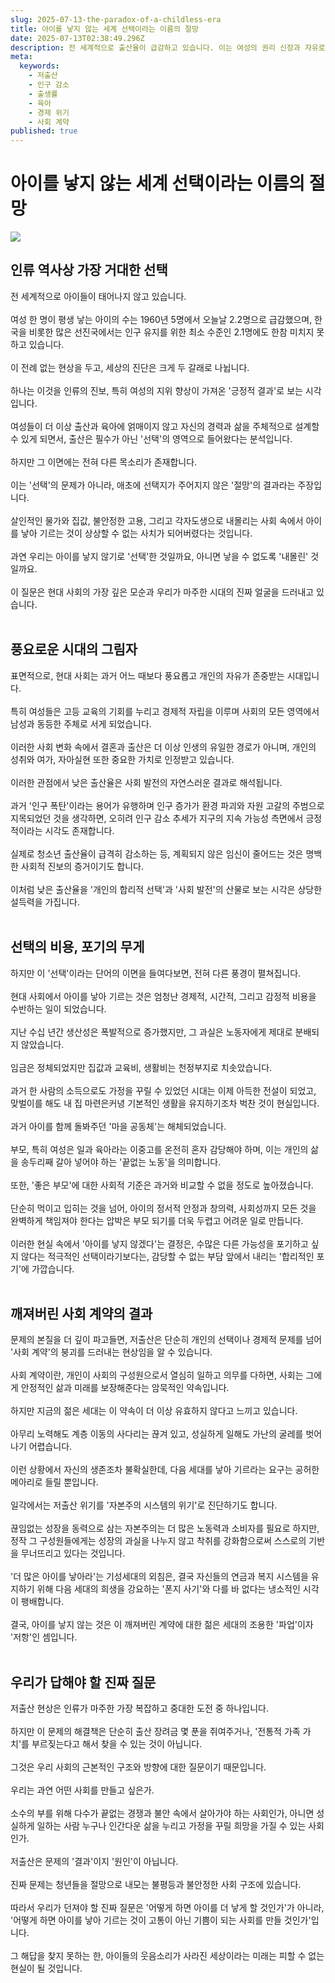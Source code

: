 ```yaml
---
slug: 2025-07-13-the-paradox-of-a-childless-era
title: 아이를 낳지 않는 세계 선택이라는 이름의 절망
date: 2025-07-13T02:38:49.296Z
description: 전 세계적으로 출산율이 급감하고 있습니다. 이는 여성의 권리 신장과 자유로운 선택의 결과일까요, 아니면 감당할 수 없는 삶의 무게가 만든 비극일까요? 아이를 낳지 않는 시대를 살아가는 우리의 진짜 이유를 심층 분석합니다.
meta:
  keywords:
    - 저출산
    - 인구 감소
    - 출생률
    - 육아
    - 경제 위기
    - 사회 계약
published: true
---
```


# 아이를 낳지 않는 세계 선택이라는 이름의 절망

![](https://external-preview.redd.it/as-women-have-far-fewer-babies-the-u-s-and-the-world-face-v0-CAm8wtJTVcE8o8KgaPzHJ7tCXkUoH0Iy5R4wJpn9TgM.png?width=1080&crop=smart&auto=webp&s=eb1440a497da62158ab5cef3d1da140ac56e2712)

<h2>인류 역사상 가장 거대한 선택</h2>
전 세계적으로 아이들이 태어나지 않고 있습니다.<br /><br />여성 한 명이 평생 낳는 아이의 수는 1960년 5명에서 오늘날 2.2명으로 급감했으며, 한국을 비롯한 많은 선진국에서는 인구 유지를 위한 최소 수준인 2.1명에도 한참 미치지 못하고 있습니다.<br /><br />이 전례 없는 현상을 두고, 세상의 진단은 크게 두 갈래로 나뉩니다.<br /><br />하나는 이것을 인류의 진보, 특히 여성의 지위 향상이 가져온 '긍정적 결과'로 보는 시각입니다.<br /><br />여성들이 더 이상 출산과 육아에 얽매이지 않고 자신의 경력과 삶을 주체적으로 설계할 수 있게 되면서, 출산은 필수가 아닌 '선택'의 영역으로 들어왔다는 분석입니다.<br /><br />하지만 그 이면에는 전혀 다른 목소리가 존재합니다.<br /><br />이는 '선택'의 문제가 아니라, 애초에 선택지가 주어지지 않은 '절망'의 결과라는 주장입니다.<br /><br />살인적인 물가와 집값, 불안정한 고용, 그리고 각자도생으로 내몰리는 사회 속에서 아이를 낳아 기르는 것이 상상할 수 없는 사치가 되어버렸다는 것입니다.<br /><br />과연 우리는 아이를 낳지 않기로 '선택'한 것일까요, 아니면 낳을 수 없도록 '내몰린' 것일까요.<br /><br />이 질문은 현대 사회의 가장 깊은 모순과 우리가 마주한 시대의 진짜 얼굴을 드러내고 있습니다.<br /><br />

<h2>풍요로운 시대의 그림자</h2>
표면적으로, 현대 사회는 과거 어느 때보다 풍요롭고 개인의 자유가 존중받는 시대입니다.<br /><br />특히 여성들은 고등 교육의 기회를 누리고 경제적 자립을 이루며 사회의 모든 영역에서 남성과 동등한 주체로 서게 되었습니다.<br /><br />이러한 사회 변화 속에서 결혼과 출산은 더 이상 인생의 유일한 경로가 아니며, 개인의 성취와 여가, 자아실현 또한 중요한 가치로 인정받고 있습니다.<br /><br />이러한 관점에서 낮은 출산율은 사회 발전의 자연스러운 결과로 해석됩니다.<br /><br />과거 '인구 폭탄'이라는 용어가 유행하며 인구 증가가 환경 파괴와 자원 고갈의 주범으로 지목되었던 것을 생각하면, 오히려 인구 감소 추세가 지구의 지속 가능성 측면에서 긍정적이라는 시각도 존재합니다.<br /><br />실제로 청소년 출산율이 급격히 감소하는 등, 계획되지 않은 임신이 줄어드는 것은 명백한 사회적 진보의 증거이기도 합니다.<br /><br />이처럼 낮은 출산율을 '개인의 합리적 선택'과 '사회 발전'의 산물로 보는 시각은 상당한 설득력을 가집니다.<br /><br />

<h2>선택의 비용, 포기의 무게</h2>
하지만 이 '선택'이라는 단어의 이면을 들여다보면, 전혀 다른 풍경이 펼쳐집니다.<br /><br />현대 사회에서 아이를 낳아 기르는 것은 엄청난 경제적, 시간적, 그리고 감정적 비용을 수반하는 일이 되었습니다.<br /><br />지난 수십 년간 생산성은 폭발적으로 증가했지만, 그 과실은 노동자에게 제대로 분배되지 않았습니다.<br /><br />임금은 정체되었지만 집값과 교육비, 생활비는 천정부지로 치솟았습니다.<br /><br />과거 한 사람의 소득으로도 가정을 꾸릴 수 있었던 시대는 이제 아득한 전설이 되었고, 맞벌이를 해도 내 집 마련은커녕 기본적인 생활을 유지하기조차 벅찬 것이 현실입니다.<br /><br />과거 아이를 함께 돌봐주던 '마을 공동체'는 해체되었습니다.<br /><br />부모, 특히 여성은 일과 육아라는 이중고를 온전히 혼자 감당해야 하며, 이는 개인의 삶을 송두리째 갈아 넣어야 하는 '끝없는 노동'을 의미합니다.<br /><br />또한, '좋은 부모'에 대한 사회적 기준은 과거와 비교할 수 없을 정도로 높아졌습니다.<br /><br />단순히 먹이고 입히는 것을 넘어, 아이의 정서적 안정과 창의력, 사회성까지 모든 것을 완벽하게 책임져야 한다는 압박은 부모 되기를 더욱 두렵고 어려운 일로 만듭니다.<br /><br />이러한 현실 속에서 '아이를 낳지 않겠다'는 결정은, 수많은 다른 가능성을 포기하고 싶지 않다는 적극적인 선택이라기보다는, 감당할 수 없는 부담 앞에서 내리는 '합리적인 포기'에 가깝습니다.<br /><br />

<h2>깨져버린 사회 계약의 결과</h2>
문제의 본질을 더 깊이 파고들면, 저출산은 단순히 개인의 선택이나 경제적 문제를 넘어 '사회 계약'의 붕괴를 드러내는 현상임을 알 수 있습니다.<br /><br />사회 계약이란, 개인이 사회의 구성원으로서 열심히 일하고 의무를 다하면, 사회는 그에게 안정적인 삶과 미래를 보장해준다는 암묵적인 약속입니다.<br /><br />하지만 지금의 젊은 세대는 이 약속이 더 이상 유효하지 않다고 느끼고 있습니다.<br /><br />아무리 노력해도 계층 이동의 사다리는 끊겨 있고, 성실하게 일해도 가난의 굴레를 벗어나기 어렵습니다.<br /><br />이런 상황에서 자신의 생존조차 불확실한데, 다음 세대를 낳아 기르라는 요구는 공허한 메아리로 들릴 뿐입니다.<br /><br />일각에서는 저출산 위기를 '자본주의 시스템의 위기'로 진단하기도 합니다.<br /><br />끊임없는 성장을 동력으로 삼는 자본주의는 더 많은 노동력과 소비자를 필요로 하지만, 정작 그 구성원들에게는 성장의 과실을 나누지 않고 착취를 강화함으로써 스스로의 기반을 무너뜨리고 있다는 것입니다.<br /><br />'더 많은 아이를 낳아라'는 기성세대의 외침은, 결국 자신들의 연금과 복지 시스템을 유지하기 위해 다음 세대의 희생을 강요하는 '폰지 사기'와 다를 바 없다는 냉소적인 시각이 팽배합니다.<br /><br />결국, 아이를 낳지 않는 것은 이 깨져버린 계약에 대한 젊은 세대의 조용한 '파업'이자 '저항'인 셈입니다.<br /><br />

<h2>우리가 답해야 할 진짜 질문</h2>
저출산 현상은 인류가 마주한 가장 복잡하고 중대한 도전 중 하나입니다.<br /><br />하지만 이 문제의 해결책은 단순히 출산 장려금 몇 푼을 쥐여주거나, '전통적 가족 가치'를 부르짖는다고 해서 찾을 수 있는 것이 아닙니다.<br /><br />그것은 우리 사회의 근본적인 구조와 방향에 대한 질문이기 때문입니다.<br /><br />우리는 과연 어떤 사회를 만들고 싶은가.<br /><br />소수의 부를 위해 다수가 끝없는 경쟁과 불안 속에서 살아가야 하는 사회인가, 아니면 성실하게 일하는 사람 누구나 인간다운 삶을 누리고 가정을 꾸릴 희망을 가질 수 있는 사회인가.<br /><br />저출산은 문제의 '결과'이지 '원인'이 아닙니다.<br /><br />진짜 문제는 청년들을 절망으로 내모는 불평등과 불안정한 사회 구조에 있습니다.<br /><br />따라서 우리가 던져야 할 진짜 질문은 '어떻게 하면 아이를 더 낳게 할 것인가'가 아니라, '어떻게 하면 아이를 낳아 기르는 것이 고통이 아닌 기쁨이 되는 사회를 만들 것인가'입니다.<br /><br />그 해답을 찾지 못하는 한, 아이들의 웃음소리가 사라진 세상이라는 미래는 피할 수 없는 현실이 될 것입니다.<br /><br />
